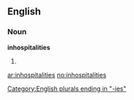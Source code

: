 ==English==

===Noun===
'''inhospitalities'''

# {{plural of|[[inhospitality]]}}

[[Category:English plurals ending in "-ies"]]

[[ar:inhospitalities]]
[[no:inhospitalities]]